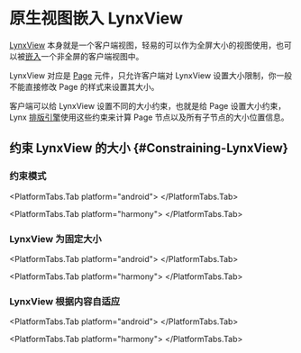 
# 原生视图嵌入 LynxView

[LynxView](/guide/spec#lynxview) 本身就是一个客户端视图，轻易的可以作为全屏大小的视图使用，也可以被[嵌入](/guide/spec#embedded)一个非全屏的客户端视图中。

LynxView 对应是 [Page](/api/elements/built-in/page) 元件，只允许客户端对 LynxView 设置大小限制，你一般不能直接修改 Page 的样式来设置其大小。

客户端可以给 LynxView 设置不同的大小约束，也就是给 Page 设置大小约束，Lynx [排版引擎](/guide/spec#starlight)使用这些约束来计算 Page 节点以及所有子节点的大小位置信息。

## 约束 LynxView 的大小 \{#Constraining-LynxView}

### 约束模式

<PlatformTabs hashKey="platform">
<PlatformTabs.Tab platform="ios">
<ModeiOS />
</PlatformTabs.Tab>

<PlatformTabs.Tab platform="android">
  <ModeAndroid />
</PlatformTabs.Tab>

<PlatformTabs.Tab platform="harmony">
  <ModeHarmony />
</PlatformTabs.Tab>

</PlatformTabs>

### LynxView 为固定大小


<PlatformTabs hashKey="platform">
<PlatformTabs.Tab platform="ios">
<FixediOS />
</PlatformTabs.Tab>

<PlatformTabs.Tab platform="android">
  <FixedAndroid />
</PlatformTabs.Tab>

<PlatformTabs.Tab platform="harmony">
  <FixedHarmony />
</PlatformTabs.Tab>

</PlatformTabs>

### LynxView 根据内容自适应


<PlatformTabs hashKey="platform">
<PlatformTabs.Tab platform="ios">
<FlexiOS />
</PlatformTabs.Tab>

<PlatformTabs.Tab platform="android">
  <FlexAndroid />
</PlatformTabs.Tab>

<PlatformTabs.Tab platform="harmony">
  <FlexHarmony />
</PlatformTabs.Tab>

</PlatformTabs>
